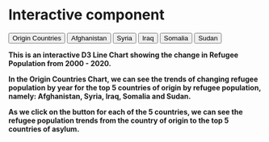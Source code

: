 # Interactive component

<div id="scatter"></div>

<script src="https://d3js.org/d3.v6.js"></script>

<!-- Add 2 buttons -->
<button onclick="update1(data1)">Origin Countries</button>
<button onclick="update2(data2)">Afghanistan</button>
<button onclick="update3(data3)">Syria</button>
<button onclick="update4(data4)">Iraq</button>
<button onclick="update5(data5)">Somalia</button>
<button onclick="update6(data6)">Sudan</button>

<div id="my_dataviz"></div>

<script>

// reference links
// https://www.d3-graph-gallery.com/graph/line_several_group.html
// https://www.d3-graph-gallery.com/graph/line_change_data.html

/*var data1 = [
   {Year: 1990, Country1: 4, Country2: 3},
   {Year: 1995, Country1: 16, Country2: 5},
   {Year: 2000, Country1: 8, Country2: 7}, 
   {Year: 2005, Country1: 5, Country2: 10},
   {Year: 2010, Country1: 18, Country2: 18},
   {Year: 2015, Country1: 11, Country2: 6}];*/
var data1 = [{"Year": 2000, "Country1": 3587.327, "Country2": 526.165, "Country3": 475.644, "Country4": 494.351, "Country5": 5.868}, {"Year": 2001, "Country1": 3809.763, "Country2": 530.508, "Country3": 440.12, "Country4": 489.931, "Country5": 4.861}, {"Year": 2002, "Country1": 2510.294, "Country2": 422.504, "Country3": 432.304, "Country4": 508.863, "Country5": 18.908}, {"Year": 2003, "Country1": 2136.039, "Country2": 368.578, "Country3": 402.329, "Country4": 606.231, "Country5": 20.817}, {"Year": 2004, "Country1": 2414.46, "Country2": 311.89, "Country3": 389.287, "Country4": 730.631, "Country5": 21.431}, {"Year": 2005, "Country1": 2166.139, "Country2": 262.302, "Country3": 395.544, "Country4": 693.621, "Country5": 16.395}, {"Year": 2006, "Country1": 2107.51, "Country2": 1450.909, "Country3": 464.026, "Country4": 686.297, "Country5": 12.328}, {"Year": 2007, "Country1": 3057.655, "Country2": 2309.247, "Country3": 457.345, "Country4": 523.029, "Country5": 13.684}, {"Year": 2008, "Country1": 2833.117, "Country2": 1903.517, "Country3": 561.146, "Country4": 419.249, "Country5": 15.206}, {"Year": 2009, "Country1": 2887.114, "Country2": 1785.215, "Country3": 678.297, "Country4": 368.178, "Country5": 17.915}, {"Year": 2010, "Country1": 3054.699, "Country2": 1683.576, "Country3": 770.143, "Country4": 387.266, "Country5": 18.451}, {"Year": 2011, "Country1": 2664.423, "Country2": 1428.306, "Country3": 1077.038, "Country4": 500.005, "Country5": 19.931}, {"Year": 2012, "Country1": 2586.132, "Country2": 746.204, "Country3": 1136.71, "Country4": 568.935, "Country5": 729.012}, {"Year": 2013, "Country1": 2556.483, "Country2": 401.461, "Country3": 1121.76, "Country4": 648.936, "Country5": 2468.323}, {"Year": 2014, "Country1": 2596.259, "Country2": 369.96, "Country3": 1106.43, "Country4": 665.956, "Country5": 3887.49}, {"Year": 2015, "Country1": 2666.294, "Country2": 264.086, "Country3": 1123.144, "Country4": 627.08, "Country5": 4873.236}, {"Year": 2016, "Country1": 2501.447, "Country2": 316.056, "Country3": 1012.32, "Country4": 650.391, "Country5": 5524.511}, {"Year": 2017, "Country1": 2624.265, "Country2": 362.536, "Country3": 986.386, "Country4": 694.556, "Country5": 6310.498}, {"Year": 2018, "Country1": 2681.267, "Country2": 372.332, "Country3": 949.637, "Country4": 724.787, "Country5": 6654.374}, {"Year": 2019, "Country1": 2727.556, "Country2": 336.274, "Country3": 901.596, "Country4": 734.78, "Country5": 6615.249}, {"Year": 2020, "Country1": 2729.148, "Country2": 325.485, "Country3": 910.654, "Country4": 771.54, "Country5": 6596.627}];

var data2 = [{"Year": 2000, "Country1": 2000.0, "Country2": 1482.0, "Country3": 0.0, "Country4": 5.675, "Country5": 23.629}, {"Year": 2001, "Country1": 2197.821, "Country2": 1482.0, "Country3": 0.0, "Country4": 15.065, "Country5": 26.024}, {"Year": 2002, "Country1": 1226.569, "Country2": 1104.909, "Country3": 52.289, "Country4": 20.305, "Country5": 26.001}, {"Year": 2003, "Country1": 1123.647, "Country2": 834.699, "Country3": 46.975, "Country4": 21.718, "Country5": 26.433}, {"Year": 2004, "Country1": 1290.408, "Country2": 952.802, "Country3": 38.576, "Country4": 22.494, "Country5": 25.907}, {"Year": 2005, "Country1": 1084.208, "Country2": 920.248, "Country3": 31.055, "Country4": 22.532, "Country5": 25.086}, {"Year": 2006, "Country1": 1043.984, "Country2": 914.26, "Country3": 21.879, "Country4": 23.069, "Country5": 21.357}, {"Year": 2007, "Country1": 2034.416, "Country2": 906.071, "Country3": 24.236, "Country4": 23.565, "Country5": 17.296}, {"Year": 2008, "Country1": 1780.15, "Country2": 935.595, "Country3": 25.108, "Country4": 23.079, "Country5": 13.477}, {"Year": 2009, "Country1": 1739.935, "Country2": 1022.494, "Country3": 30.32, "Country4": 23.658, "Country5": 9.383}, {"Year": 2010, "Country1": 1899.842, "Country2": 1027.577, "Country3": 30.404, "Country4": 23.406, "Country5": 6.731}, {"Year": 2011, "Country1": 1701.945, "Country2": 840.451, "Country3": 30.425, "Country4": 14.424, "Country5": 5.697}, {"Year": 2012, "Country1": 1637.74, "Country2": 824.087, "Country3": 31.746, "Country4": 9.845, "Country5": 6.126}, {"Year": 2013, "Country1": 1615.876, "Country2": 814.015, "Country3": 24.203, "Country4": 9.166, "Country5": 6.269}, {"Year": 2014, "Country1": 1504.912, "Country2": 950.0, "Country3": 27.814, "Country4": 9.054, "Country5": 6.244}, {"Year": 2015, "Country1": 1560.592, "Country2": 951.142, "Country3": 30.026, "Country4": 9.354, "Country5": 5.803}, {"Year": 2016, "Country1": 1352.16, "Country2": 951.142, "Country3": 46.292, "Country4": 9.752, "Country5": 5.791}, {"Year": 2017, "Country1": 1392.61, "Country2": 951.142, "Country3": 104.385, "Country4": 9.858, "Country5": 6.205}, {"Year": 2018, "Country1": 1403.521, "Country2": 951.142, "Country3": 126.018, "Country4": 9.839, "Country5": 6.267}, {"Year": 2019, "Country1": 1419.084, "Country2": 951.142, "Country3": 140.366, "Country4": 9.513, "Country5": 5.815}, {"Year": 2020, "Country1": 1424.961, "Country2": 951.142, "Country3": 133.37, "Country4": 9.539, "Country5": 5.557}];

var data3 = [{"Year": 2000, "Country1": 0, "Country2": 0, "Country3": 0.0, "Country4": 0.0, "Country5": 0.049}, {"Year": 2001, "Country1": 0.006, "Country2": 0, "Country3": 0.0, "Country4": 0.0, "Country5": 0.101}, {"Year": 2002, "Country1": 0.006, "Country2": 0, "Country3": 0.005, "Country4": 14.398, "Country5": 0.1}, {"Year": 2003, "Country1": 0.005, "Country2": 0, "Country3": 0.028, "Country4": 15.745, "Country5": 0.643}, {"Year": 2004, "Country1": 0.0, "Country2": 0, "Country3": 0.037, "Country4": 16.184, "Country5": 0.489}, {"Year": 2005, "Country1": 0.012, "Country2": 0, "Country3": 0.04, "Country4": 10.469, "Country5": 0.627}, {"Year": 2006, "Country1": 0.0, "Country2": 0.006, "Country3": 0.042, "Country4": 5.844, "Country5": 0.663}, {"Year": 2007, "Country1": 0.005, "Country2": 0.048, "Country3": 0.041, "Country4": 6.996, "Country5": 0.59}, {"Year": 2008, "Country1": 0.012, "Country2": 0.084, "Country3": 0.044, "Country4": 8.205, "Country5": 0.534}, {"Year": 2009, "Country1": 0.008, "Country2": 0.09, "Country3": 0.138, "Country4": 10.217, "Country5": 0.757}, {"Year": 2010, "Country1": 0.009, "Country2": 0.064, "Country3": 0.198, "Country4": 10.518, "Country5": 0.254}, {"Year": 2011, "Country1": 0.019, "Country2": 0.124, "Country3": 0.193, "Country4": 10.155, "Country5": 0.323}, {"Year": 2012, "Country1": 248.466, "Country2": 126.939, "Country3": 238.798, "Country4": 18.165, "Country5": 63.586}, {"Year": 2013, "Country1": 585.601, "Country2": 851.284, "Country3": 585.304, "Country4": 21.253, "Country5": 212.809}, {"Year": 2014, "Country1": 1557.899, "Country2": 1147.494, "Country3": 623.112, "Country4": 40.994, "Country5": 234.196}, {"Year": 2015, "Country1": 2503.549, "Country2": 1062.69, "Country3": 628.223, "Country4": 115.604, "Country5": 244.642}, {"Year": 2016, "Country1": 2823.987, "Country2": 1005.503, "Country3": 648.836, "Country4": 375.122, "Country5": 230.836}, {"Year": 2017, "Country1": 3424.237, "Country2": 992.127, "Country3": 653.031, "Country4": 496.674, "Country5": 247.057}, {"Year": 2018, "Country1": 3622.366, "Country2": 944.181, "Country3": 676.283, "Country4": 532.065, "Country5": 252.526}, {"Year": 2019, "Country1": 3576.37, "Country2": 910.586, "Country3": 654.692, "Country4": 572.818, "Country5": 245.81}, {"Year": 2020, "Country1": 3574.836, "Country2": 884.266, "Country3": 657.96, "Country4": 562.168, "Country5": 245.421}];

var data4 = [{"Year": 2000, "Country1": 1.829, "Country2": 0.919, "Country3": 386.0, "Country4": 0.0, "Country5": 25.57}, {"Year": 2001, "Country1": 1.677, "Country2": 0.942, "Country3": 386.0, "Country4": 0.0, "Country5": 25.889}, {"Year": 2002, "Country1": 1.716, "Country2": 1.069, "Country3": 201.671, "Country4": 72.697, "Country5": 25.698}, {"Year": 2003, "Country1": 2.435, "Country2": 0.965, "Country3": 150.196, "Country4": 73.489, "Country5": 23.918}, {"Year": 2004, "Country1": 14.391, "Country2": 0.889, "Country3": 93.173, "Country4": 68.071, "Country5": 22.028}, {"Year": 2005, "Country1": 24.874, "Country2": 0.754, "Country3": 54.0, "Country4": 52.922, "Country5": 21.046}, {"Year": 2006, "Country1": 700.0, "Country2": 500.0, "Country3": 54.024, "Country4": 36.205, "Country5": 23.852}, {"Year": 2007, "Country1": 1500.0, "Country2": 500.0, "Country3": 57.414, "Country4": 34.731, "Country5": 30.423}, {"Year": 2008, "Country1": 1100.0, "Country2": 500.0, "Country3": 44.444, "Country4": 38.854, "Country5": 32.12}, {"Year": 2009, "Country1": 1050.0, "Country2": 450.0, "Country3": 47.924, "Country4": 49.033, "Country5": 31.558}, {"Year": 2010, "Country1": 1000.0, "Country2": 450.0, "Country3": 45.708, "Country4": 50.432, "Country5": 29.013}, {"Year": 2011, "Country1": 750.0, "Country2": 450.0, "Country3": 45.937, "Country4": 48.976, "Country5": 27.367}, {"Year": 2012, "Country1": 471.418, "Country2": 63.037, "Country3": 44.085, "Country4": 49.829, "Country5": 24.741}, {"Year": 2013, "Country1": 146.2, "Country2": 55.509, "Country3": 43.268, "Country4": 40.23, "Country5": 24.006}, {"Year": 2014, "Country1": 146.2, "Country2": 29.263, "Country3": 32.0, "Country4": 41.167, "Country5": 24.184}, {"Year": 2015, "Country1": 18.253, "Country2": 33.256, "Country3": 28.268, "Country4": 51.396, "Country5": 23.886}, {"Year": 2016, "Country1": 16.879, "Country2": 33.118, "Country3": 28.268, "Country4": 86.045, "Country5": 21.693}, {"Year": 2017, "Country1": 16.325, "Country2": 34.037, "Country3": 28.268, "Country4": 130.64, "Country5": 15.524}, {"Year": 2018, "Country1": 15.699, "Country2": 34.626, "Country3": 28.268, "Country4": 136.463, "Country5": 12.693}, {"Year": 2019, "Country1": 13.311, "Country2": 34.336, "Country3": 28.268, "Country4": 141.65, "Country5": 12.46}, {"Year": 2020, "Country1": 12.419, "Country2": 34.225, "Country3": 28.268, "Country4": 131.935, "Country5": 12.058}];

var data5 = [{"Year": 2000, "Country1": 137.376, "Country2": 56.524, "Country3": 121.096, "Country4": 26.891, "Country5": 4.81}, {"Year": 2001, "Country1": 144.349, "Country2": 67.485, "Country3": 67.129, "Country4": 31.366, "Country5": 5.336}, {"Year": 2002, "Country1": 155.767, "Country2": 80.763, "Country3": 37.532, "Country4": 34.131, "Country5": 6.515}, {"Year": 2003, "Country1": 154.272, "Country2": 59.246, "Country3": 28.276, "Country4": 36.106, "Country5": 6.89}, {"Year": 2004, "Country1": 153.627, "Country2": 63.511, "Country3": 16.47, "Country4": 36.7, "Country5": 7.118}, {"Year": 2005, "Country1": 150.459, "Country2": 78.582, "Country3": 15.901, "Country4": 36.319, "Country5": 7.548}, {"Year": 2006, "Country1": 173.702, "Country2": 91.587, "Country3": 16.576, "Country4": 34.138, "Country5": 7.818}, {"Year": 2007, "Country1": 192.42, "Country2": 110.616, "Country3": 25.843, "Country4": 33.659, "Country5": 8.554}, {"Year": 2008, "Country1": 259.121, "Country2": 132.275, "Country3": 33.625, "Country4": 31.665, "Country5": 8.543}, {"Year": 2009, "Country1": 310.28, "Country2": 161.468, "Country3": 58.98, "Country4": 32.299, "Country5": 9.718}, {"Year": 2010, "Country1": 351.773, "Country2": 179.845, "Country3": 81.247, "Country4": 23.893, "Country5": 15.186}, {"Year": 2011, "Country1": 517.666, "Country2": 204.685, "Country3": 185.466, "Country4": 19.668, "Country5": 15.186}, {"Year": 2012, "Country1": 512.069, "Country2": 226.909, "Country3": 223.031, "Country4": 15.134, "Country5": 17.864}, {"Year": 2013, "Country1": 475.304, "Country2": 230.506, "Country3": 240.825, "Country4": 11.249, "Country5": 20.818}, {"Year": 2014, "Country1": 424.691, "Country2": 244.204, "Country3": 245.097, "Country4": 8.512, "Country5": 40.133}, {"Year": 2015, "Country1": 417.92, "Country2": 253.215, "Country3": 256.669, "Country4": 6.977, "Country5": 41.458}, {"Year": 2016, "Country1": 324.448, "Country2": 255.121, "Country3": 242.014, "Country4": 5.954, "Country5": 28.695}, {"Year": 2017, "Country1": 281.692, "Country2": 255.894, "Country3": 253.779, "Country4": 4.67, "Country5": 26.977}, {"Year": 2018, "Country1": 252.498, "Country2": 248.955, "Country3": 257.199, "Country4": 3.92, "Country5": 27.113}, {"Year": 2019, "Country1": 257.766, "Country2": 252.899, "Country3": 192.181, "Country4": 3.271, "Country5": 23.635}, {"Year": 2020, "Country1": 258.994, "Country2": 256.417, "Country3": 200.39, "Country4": 3.101, "Country5": 23.635}];

var data6 = [{"Year": 2000, "Country1": 17.436, "Country2": 0, "Country3": 212.156, "Country4": 71.732, "Country5": 55.585}, {"Year": 2001, "Country1": 12.558, "Country2": 0, "Country3": 176.766, "Country4": 80.934, "Country5": 69.804}, {"Year": 2002, "Country1": 12.729, "Country2": 0, "Country3": 188.194, "Country4": 89.952, "Country5": 57.779}, {"Year": 2003, "Country1": 110.0, "Country2": 0, "Country3": 198.281, "Country4": 94.899, "Country5": 63.197}, {"Year": 2004, "Country1": 224.924, "Country2": 0, "Country3": 214.673, "Country4": 90.451, "Country5": 67.556}, {"Year": 2005, "Country1": 228.836, "Country2": 0, "Country3": 212.857, "Country4": 73.927, "Country5": 76.646}, {"Year": 2006, "Country1": 233.025, "Country2": 0, "Country3": 215.675, "Country4": 66.98, "Country5": 73.004}, {"Year": 2007, "Country1": 242.555, "Country2": 0, "Country3": 162.063, "Country4": 35.493, "Country5": 45.261}, {"Year": 2008, "Country1": 267.966, "Country2": 0, "Country3": 56.883, "Country4": 25.913, "Country5": 28.496}, {"Year": 2009, "Country1": 262.194, "Country2": 0, "Country3": 20.836, "Country4": 23.516, "Country5": 20.315}, {"Year": 2010, "Country1": 278.257, "Country2": 0, "Country3": 19.382, "Country4": 25.238, "Country5": 20.528}, {"Year": 2011, "Country1": 298.311, "Country2": 76.845, "Country3": 18.268, "Country4": 45.286, "Country5": 17.568}, {"Year": 2012, "Country1": 306.96, "Country2": 176.834, "Country3": 7.91, "Country4": 27.175, "Country5": 3.157}, {"Year": 2013, "Country1": 352.948, "Country2": 208.13, "Country3": 1.068, "Country4": 33.582, "Country5": 3.907}, {"Year": 2014, "Country1": 357.711, "Country2": 225.727, "Country3": 1.802, "Country4": 35.447, "Country5": 3.381}, {"Year": 2015, "Country1": 299.75, "Country2": 241.002, "Country3": 1.992, "Country4": 37.785, "Country5": 3.419}, {"Year": 2016, "Country1": 312.468, "Country2": 241.51, "Country3": 2.545, "Country4": 39.896, "Country5": 2.863}, {"Year": 2017, "Country1": 324.327, "Country2": 261.983, "Country3": 2.355, "Country4": 43.892, "Country5": 2.922}, {"Year": 2018, "Country1": 336.674, "Country2": 269.924, "Country3": 2.802, "Country4": 44.003, "Country5": 3.582}, {"Year": 2019, "Country1": 335.246, "Country2": 275.563, "Country3": 2.627, "Country4": 41.479, "Country5": 3.568}, {"Year": 2020, "Country1": 363.597, "Country2": 279.812, "Country3": 2.717, "Country4": 42.658, "Country5": 3.891}];



var parseTime = d3.timeParse("%Y");

data1.forEach(function (d) {
    d.Year = parseTime(d.Year);
});
data2.forEach(function (d) {
    d.Year = parseTime(d.Year);
});
data3.forEach(function (d) {
    d.Year = parseTime(d.Year);
});
data4.forEach(function (d) {
    d.Year = parseTime(d.Year);
});

data5.forEach(function (d) {
    d.Year = parseTime(d.Year);
});
data6.forEach(function (d) {
    d.Year = parseTime(d.Year);
});



// set the dimensions and margins of the graph
var margin = {top: 10, right: 30, bottom: 30, left: 50},
    width = 460 - margin.left - margin.right,
    height = 400 - margin.top - margin.bottom;
    
// append the svg object to the body of the page
var svg = d3.select("#my_dataviz")
  .append("svg")
    .attr("width", width + margin.left + margin.right)
    .attr("height", height + margin.top + margin.bottom)
  .append("g")
    .attr("transform",
          "translate(" + margin.left + "," + margin.top + ")");

svg.append("text")
    .attr("text-anchor", "end")
    .attr("x", width-175)
    .attr("y", height + margin.top + 20)
    .style("font-size", "14px")
    .style("fill", "black") 
    .text("Year");


// Y axis label:
svg.append("text")
    .attr("text-anchor", "end")
    .attr("transform", "rotate(-90)")
    .attr("y", -margin.left+10)
    .attr("x", -margin.top+-55)
    .style("font-size", "14px")
    .style("fill", "black") 
    .text("Population of Refugees (Thousands)")
    
// Initialise a X axis:
var xExtent = d3.extent(data1, d => d.Year)


var x = d3.scaleTime().domain([new Date("2000-01-01"), new Date("2020-01-01")]).range([0,width]);
var xAxis = d3.axisBottom().scale(x);
svg.append("g")
  .attr("transform", "translate(0," + height + ")")
  .attr("class","myXaxis")

// Initialize an Y axis
var y = d3.scaleLinear().range([height, 0]);
var yAxis = d3.axisLeft().scale(y);
svg.append("g")
  .attr("class","myYaxis")
  
  
// Create a function that takes a dataset as input and update the plot:

function update1(data) {

  // Create the X axis:
  x.domain([new Date("2000"), new Date("2020-01-02")]);
  svg.selectAll(".myXaxis").transition()
    .duration(3000)
    .call(xAxis);
    
  var u = svg.selectAll(".elem10")
    .data([data], function(d){ return d.Year });
  u. 
    enter()
    .append("rect")
    .merge(u)
    .transition()
    .duration(0)
    .attr("x", 35).attr("y", 2).attr("width",100).attr("height",55).style("fill","white")
    
   
  var u = svg.selectAll(".elem0")
    .data([data], function(d){ return d.Year });
  u. 
    enter()
    .append("circle")
    .merge(u)
    .transition()
    .duration(200)
    .attr("cx", 40).attr("cy",10).attr("r", 3).style("fill", "steelblue")
    
   var u = svg.selectAll(".elem1")
    .data([data], function(d){ return d.Year });
  u. 
    enter()
    .append("circle")
    .merge(u)
    .transition()
    .duration(200)
    .attr("cx", 40).attr("cy",20).attr("r", 3).style("fill", "black")
  
  var u = svg.selectAll(".elem2")
    .data([data], function(d){ return d.Year });
  u. 
    enter()
    .append("circle")
    .merge(u)
    .transition()
    .duration(200)
    .attr("cx", 40).attr("cy",30).attr("r", 3).style("fill", "red")
  var u = svg.selectAll(".elem3")
    .data([data], function(d){ return d.Year });
  u. 
    enter()
    .append("circle")
    .merge(u)
    .transition()
    .duration(200)
    .attr("cx", 40).attr("cy",40).attr("r", 3).style("fill", "green")
  var u = svg.selectAll(".elem4")
    .data([data], function(d){ return d.Year });
  u. 
    enter()
    .append("circle")
    .merge(u)
    .transition()
    .duration(200)
    .attr("cx", 40).attr("cy",50).attr("r", 3).style("fill", "orange")
  var u = svg.selectAll(".elem5")
    .data([data], function(d){ return d.Year });
  u. 
    enter()
    .append("text")
    .merge(u)
    .transition()
    .duration(200)
    .attr("x", 50).attr("y", 10).text("Afghanistan").style("font-size",
  "10px").attr("alignment-baseline","middle")
  var u = svg.selectAll(".elem6")
    .data([data], function(d){ return d.Year });
  u. 
    enter()
    .append("text")
    .merge(u)
    .transition()
    .duration(200)
    .attr("x", 50).attr("y", 20).text("Syria").style("font-size",
  "10px").attr("alignment-baseline","middle")
  
  var u = svg.selectAll(".elem7")
    .data([data], function(d){ return d.Year });
  u. 
    enter()
    .append("text")
    .merge(u)
    .transition()
    .duration(200)
    .attr("x", 50).attr("y", 30).text("Somalia").style("font-size",
  "10px").attr("alignment-baseline","middle")
  
  var u = svg.selectAll(".elem8")
    .data([data], function(d){ return d.Year });
  u. 
    enter()
    .append("text")
    .merge(u)
    .transition()
    .duration(200)
    .attr("x", 50).attr("y", 40).text("Iraq").style("font-size",
  "10px").attr("alignment-baseline","middle")
  
  var u = svg.selectAll(".elem9")
    .data([data], function(d){ return d.Year });
  u. 
    enter()
    .append("text")
    .merge(u)
    .transition()
    .duration(200)
    .attr("x", 50).attr("y", 50).text("Sudan").style("font-size",
  "10px").attr("alignment-baseline","middle")
    
  /*svg.append("rect").attr("x", 35).attr("y", 8).attr("width",100).attr("height",50)
  svg.
  svg.append("circle").attr("cx", 40).attr("cy",20).attr("r", 3).style("fill", "#69b3a2")
  svg.append("circle").attr("cx", 40).attr("cy",30).attr("r", 3).style("fill", "#69b3a2")
  svg.append("circle").attr("cx", 40).attr("cy",40).attr("r", 3).style("fill", "#69b3a2")
  svg.append("circle").attr("cx",40).attr("cy",50).attr("r", 3).style("fill", "#404080")
  svg.append("text").attr("x", 50).attr("y", 10).text("variable A").style("font-size",
  "10px").attr("alignment-baseline","middle")
  svg.append("text").attr("x", 50).attr("y", 20).text("variable A").style("font-size",
  "10px").attr("alignment-baseline","middle")
  svg.append("text").attr("x", 50).attr("y", 30).text("variable A").style("font-size",
  "10px").attr("alignment-baseline","middle")
  svg.append("text").attr("x", 50).attr("y", 40).text("variable A").style("font-size",
  "10px").attr("alignment-baseline","middle")
  svg.append("text").attr("x", 50).attr("y", 50).text("variable B").style("font-size",
  "10px").attr("alignment-baseline","middle")
  */

  // create the Y axis
  //y.domain([0, d3.max(data, function(d) { return d.ser2  }) ]);
  y.domain([0, 8000]);
  svg.selectAll(".myYaxis")
    .transition()
    .duration(3000)
    .call(yAxis);

  // Create a update selection: bind to the new data
  var u = svg.selectAll(".lineTest1")
    .data([data], function(d){ return d.Year });

  // Update the line
  u 
    .enter()
    .append("path")
    .attr("class","lineTest1")
    .merge(u)
    .transition()
    .duration(3000)
    .attr("d", d3.line()
      .x(function(d) { return x(d.Year); })
      .y(function(d) { return y(d.Country1); }))
      .attr("fill", "none")
      .attr("stroke", "steelblue")
      .attr("stroke-width", 2.5)
  var u = svg.selectAll(".lineTest2")
    .data([data], function(d){ return d.Year });
  u 
    .enter()
    .append("path")
    .attr("class","lineTest2")
    .merge(u)
    .transition()
    .duration(3000)    
    .attr("d", d3.line()
      .x(function(d) { return x(d.Year); })
      .y(function(d) { return y(d.Country2); }))
      .attr("fill", "none")
      .attr("stroke", "green")
      .attr("stroke-width", 2.5)
  var u = svg.selectAll(".lineTest3")
    .data([data], function(d){ return d.Year });
  u 
    .enter()
    .append("path")
    .attr("class","lineTest3")
    .merge(u)
    .transition()
    .duration(3000)    
    .attr("d", d3.line()
      .x(function(d) { return x(d.Year); })
      .y(function(d) { return y(d.Country3); }))
      .attr("fill", "none")
      .attr("stroke", "red")
      .attr("stroke-width", 2.5)
  var u = svg.selectAll(".lineTest4")
    .data([data], function(d){ return d.Year });
  u 
    .enter()
    .append("path")
    .attr("class","lineTest4")
    .merge(u)
    .transition()
    .duration(3000)    
    .attr("d", d3.line()
      .x(function(d) { return x(d.Year); })
      .y(function(d) { return y(d.Country4); }))
      .attr("fill", "none")
      .attr("stroke", "orange")
      .attr("stroke-width", 2.5)
  var u = svg.selectAll(".lineTest5")
    .data([data], function(d){ return d.Year });
  u 
    .enter()
    .append("path")
    .attr("class","lineTest5")
    .merge(u)
    .transition()
    .duration(3000)    
    .attr("d", d3.line()
      .x(function(d) { return x(d.Year); })
      .y(function(d) { return y(d.Country5); }))
      .attr("fill", "none")
      .attr("stroke", "black")
      .attr("stroke-width", 2.5)
}

function update2(data) {

  // Create the X axis:
  x.domain([new Date("2000"), new Date("2020-01-02")]);
  svg.selectAll(".myXaxis").transition()
    .duration(3000)
    .call(xAxis);
    
  //svg.append("rect").attr("x", 35).attr("y", 8).attr("width",100).attr("height",50)
  
  // create the Y axis
  //y.domain([0, d3.max(data, function(d) { return d.ser2  }) ]);
  y.domain([0, 3000]);
  svg.selectAll(".myYaxis")
    .transition()
    .duration(3000)
    .call(yAxis);

  // Create a update selection: bind to the new data
 
 var u = svg.selectAll(".elem10")
    .data([data], function(d){ return d.Year });
  u. 
    enter()
    .append("rect")
    .merge(u)
    .transition()
    .duration(0)
    .attr("x", 35).attr("y", 2).attr("width",100).attr("height",55).style("fill","white")
 
  
  
  var u = svg.selectAll(".elem0")
    .data([data], function(d){ return d.Year });
  u. 
    enter()
    .append("circle")
    .merge(u)
    .transition()
    .duration(200)
    .attr("cx", 40).attr("cy",10).attr("r", 3).style("fill", "steelblue")
    
   var u = svg.selectAll(".elem1")
    .data([data], function(d){ return d.Year });
  u. 
    enter()
    .append("circle")
    .merge(u)
    .transition()
    .duration(200)
    .attr("cx", 40).attr("cy",20).attr("r", 3).style("fill", "black")
  
  var u = svg.selectAll(".elem2")
    .data([data], function(d){ return d.Year });
  u. 
    enter()
    .append("circle")
    .merge(u)
    .transition()
    .duration(200)
    .attr("cx", 40).attr("cy",30).attr("r", 3).style("fill", "red")
  var u = svg.selectAll(".elem3")
    .data([data], function(d){ return d.Year });
  u. 
    enter()
    .append("circle")
    .merge(u)
    .transition()
    .duration(200)
    .attr("cx", 40).attr("cy",40).attr("r", 3).style("fill", "green")
  var u = svg.selectAll(".elem4")
    .data([data], function(d){ return d.Year });
  u. 
    enter()
    .append("circle")
    .merge(u)
    .transition()
    .duration(200)
    .attr("cx", 40).attr("cy",50).attr("r", 3).style("fill", "orange")
  var u = svg.selectAll(".elem5")
    .data([data], function(d){ return d.Year });
  u. 
    enter()
    .append("text")
    .merge(u)
    .transition()
    .duration(200)
    .attr("x", 50).attr("y", 10).text("Pakistan").style("font-size",
  "10px").attr("alignment-baseline","middle")
  var u = svg.selectAll(".elem6")
    .data([data], function(d){ return d.Year });
  u. 
    enter()
    .append("text")
    .merge(u)
    .transition()
    .duration(200)
    .attr("x", 50).attr("y", 20).text("Netherlands").style("font-size",
  "10px").attr("alignment-baseline","middle")
  
  var u = svg.selectAll(".elem7")
    .data([data], function(d){ return d.Year });
  u. 
    enter()
    .append("text")
    .merge(u)
    .transition()
    .duration(200)
    .attr("x", 50).attr("y", 30).text("Germany").style("font-size",
  "10px").attr("alignment-baseline","middle")
  
  var u = svg.selectAll(".elem8")
    .data([data], function(d){ return d.Year });
  u. 
    enter()
    .append("text")
    .merge(u)
    .transition()
    .duration(200)
    .attr("x", 50).attr("y", 40).text("Iran").style("font-size",
  "10px").attr("alignment-baseline","middle")
  
  var u = svg.selectAll(".elem9")
    .data([data], function(d){ return d.Year });
  u. 
    enter()
    .append("text")
    .merge(u)
    .transition()
    .duration(200)
    .attr("x", 50).attr("y", 50).text("United Kingdom").style("font-size",
  "10px").attr("alignment-baseline","middle")
  
  var u = svg.selectAll(".lineTest1")
    .data([data], function(d){ return d.Year });

  // Update the line
  u 
    .enter()
    .append("path")
    .attr("class","lineTest1")
    .merge(u)
    .transition()
    .duration(3000)
    .attr("d", d3.line()
      .x(function(d) { return x(d.Year); })
      .y(function(d) { return y(d.Country1); }))
      .attr("fill", "none")
      .attr("stroke", "steelblue")
      .attr("stroke-width", 2.5)
  var u = svg.selectAll(".lineTest2")
    .data([data], function(d){ return d.Year });
  u 
    .enter()
    .append("path")
    .attr("class","lineTest2")
    .merge(u)
    .transition()
    .duration(3000)    
    .attr("d", d3.line()
      .x(function(d) { return x(d.Year); })
      .y(function(d) { return y(d.Country2); }))
      .attr("fill", "none")
      .attr("stroke", "green")
      .attr("stroke-width", 2.5)
  var u = svg.selectAll(".lineTest3")
    .data([data], function(d){ return d.Year });
  u 
    .enter()
    .append("path")
    .attr("class","lineTest3")
    .merge(u)
    .transition()
    .duration(3000)    
    .attr("d", d3.line()
      .x(function(d) { return x(d.Year); })
      .y(function(d) { return y(d.Country3); }))
      .attr("fill", "none")
      .attr("stroke", "red")
      .attr("stroke-width", 2.5)
  var u = svg.selectAll(".lineTest4")
    .data([data], function(d){ return d.Year });
  u 
    .enter()
    .append("path")
    .attr("class","lineTest4")
    .merge(u)
    .transition()
    .duration(3000)    
    .attr("d", d3.line()
      .x(function(d) { return x(d.Year); })
      .y(function(d) { return y(d.Country4); }))
      .attr("fill", "none")
      .attr("stroke", "orange")
      .attr("stroke-width", 2.5)
  var u = svg.selectAll(".lineTest5")
    .data([data], function(d){ return d.Year });
  u 
    .enter()
    .append("path")
    .attr("class","lineTest5")
    .merge(u)
    .transition()
    .duration(3000)    
    .attr("d", d3.line()
      .x(function(d) { return x(d.Year); })
      .y(function(d) { return y(d.Country5); }))
      .attr("fill", "none")
      .attr("stroke", "black")
      .attr("stroke-width", 2.5)
}
function update3(data) {

  // Create the X axis:
  x.domain([new Date("2000"), new Date("2020-01-02")]);
  svg.selectAll(".myXaxis").transition()
    .duration(3000)
    .call(xAxis);

  // create the Y axis
  //y.domain([0, d3.max(data, function(d) { return d.ser2  }) ]);
  y.domain([0, 4000]);
  svg.selectAll(".myYaxis")
    .transition()
    .duration(3000)
    .call(yAxis);
    
  var u = svg.selectAll(".elem10")
    .data([data], function(d){ return d.Year });
  u. 
    enter()
    .append("rect")
    .merge(u)
    .transition()
    .duration(0)
    .attr("x", 35).attr("y", 2).attr("width",100).attr("height",55).style("fill","white")
 
  
  
  var u = svg.selectAll(".elem0")
    .data([data], function(d){ return d.Year });
  u. 
    enter()
    .append("circle")
    .merge(u)
    .transition()
    .duration(200)
    .attr("cx", 40).attr("cy",10).attr("r", 3).style("fill", "steelblue")
    
   var u = svg.selectAll(".elem1")
    .data([data], function(d){ return d.Year });
  u. 
    enter()
    .append("circle")
    .merge(u)
    .transition()
    .duration(200)
    .attr("cx", 40).attr("cy",20).attr("r", 3).style("fill", "black")
  
  var u = svg.selectAll(".elem2")
    .data([data], function(d){ return d.Year });
  u. 
    enter()
    .append("circle")
    .merge(u)
    .transition()
    .duration(200)
    .attr("cx", 40).attr("cy",30).attr("r", 3).style("fill", "red")
  var u = svg.selectAll(".elem3")
    .data([data], function(d){ return d.Year });
  u. 
    enter()
    .append("circle")
    .merge(u)
    .transition()
    .duration(200)
    .attr("cx", 40).attr("cy",40).attr("r", 3).style("fill", "green")
  var u = svg.selectAll(".elem4")
    .data([data], function(d){ return d.Year });
  u. 
    enter()
    .append("circle")
    .merge(u)
    .transition()
    .duration(200)
    .attr("cx", 40).attr("cy",50).attr("r", 3).style("fill", "orange")
  var u = svg.selectAll(".elem5")
    .data([data], function(d){ return d.Year });
  u. 
    enter()
    .append("text")
    .merge(u)
    .transition()
    .duration(200)
    .attr("x", 50).attr("y", 10).text("Turkey").style("font-size",
  "10px").attr("alignment-baseline","middle")
  var u = svg.selectAll(".elem6")
    .data([data], function(d){ return d.Year });
  u. 
    enter()
    .append("text")
    .merge(u)
    .transition()
    .duration(200)
    .attr("x", 50).attr("y", 20).text("Iraq").style("font-size",
  "10px").attr("alignment-baseline","middle")
  
  var u = svg.selectAll(".elem7")
    .data([data], function(d){ return d.Year });
  u. 
    enter()
    .append("text")
    .merge(u)
    .transition()
    .duration(200)
    .attr("x", 50).attr("y", 30).text("Jordan").style("font-size",
  "10px").attr("alignment-baseline","middle")
  
  var u = svg.selectAll(".elem8")
    .data([data], function(d){ return d.Year });
  u. 
    enter()
    .append("text")
    .merge(u)
    .transition()
    .duration(200)
    .attr("x", 50).attr("y", 40).text("Lebanon").style("font-size",
  "10px").attr("alignment-baseline","middle")
  
  var u = svg.selectAll(".elem9")
    .data([data], function(d){ return d.Year });
  u. 
    enter()
    .append("text")
    .merge(u)
    .transition()
    .duration(200)
    .attr("x", 50).attr("y", 50).text("Germany").style("font-size",
  "10px").attr("alignment-baseline","middle")
  
  var u = svg.selectAll(".lineTest1")
    .data([data], function(d){ return d.Year });

  // Create a update selection: bind to the new data
  var u = svg.selectAll(".lineTest1")
    .data([data], function(d){ return d.Year });

  // Update the line
  u 
    .enter()
    .append("path")
    .attr("class","lineTest1")
    .merge(u)
    .transition()
    .duration(3000)
    .attr("d", d3.line()
      .x(function(d) { return x(d.Year); })
      .y(function(d) { return y(d.Country1); }))
      .attr("fill", "none")
      .attr("stroke", "steelblue")
      .attr("stroke-width", 2.5)
  var u = svg.selectAll(".lineTest2")
    .data([data], function(d){ return d.Year });
  u 
    .enter()
    .append("path")
    .attr("class","lineTest2")
    .merge(u)
    .transition()
    .duration(3000)    
    .attr("d", d3.line()
      .x(function(d) { return x(d.Year); })
      .y(function(d) { return y(d.Country2); }))
      .attr("fill", "none")
      .attr("stroke", "green")
      .attr("stroke-width", 2.5)
  var u = svg.selectAll(".lineTest3")
    .data([data], function(d){ return d.Year });
  u 
    .enter()
    .append("path")
    .attr("class","lineTest3")
    .merge(u)
    .transition()
    .duration(3000)    
    .attr("d", d3.line()
      .x(function(d) { return x(d.Year); })
      .y(function(d) { return y(d.Country3); }))
      .attr("fill", "none")
      .attr("stroke", "red")
      .attr("stroke-width", 2.5)
  var u = svg.selectAll(".lineTest4")
    .data([data], function(d){ return d.Year });
  u 
    .enter()
    .append("path")
    .attr("class","lineTest4")
    .merge(u)
    .transition()
    .duration(3000)    
    .attr("d", d3.line()
      .x(function(d) { return x(d.Year); })
      .y(function(d) { return y(d.Country4); }))
      .attr("fill", "none")
      .attr("stroke", "orange")
      .attr("stroke-width", 2.5)
  var u = svg.selectAll(".lineTest5")
    .data([data], function(d){ return d.Year });
  u 
    .enter()
    .append("path")
    .attr("class","lineTest5")
    .merge(u)
    .transition()
    .duration(3000)    
    .attr("d", d3.line()
      .x(function(d) { return x(d.Year); })
      .y(function(d) { return y(d.Country5); }))
      .attr("fill", "none")
      .attr("stroke", "black")
      .attr("stroke-width", 2.5)
}
function update4(data) {

  // Create the X axis:
  x.domain([new Date("2000"), new Date("2020-01-02")]);
  svg.selectAll(".myXaxis").transition()
    .duration(3000)
    .call(xAxis);

  // create the Y axis
  //y.domain([0, d3.max(data, function(d) { return d.ser2  }) ]);
  y.domain([0, 2000]);
  svg.selectAll(".myYaxis")
    .transition()
    .duration(3000)
    .call(yAxis);
    
  var u = svg.selectAll(".elem10")
    .data([data], function(d){ return d.Year });
  u. 
    enter()
    .append("rect")
    .merge(u)
    .transition()
    .duration(0)
    .attr("x", 35).attr("y", 2).attr("width",100).attr("height",55).style("fill","white")
 
  
  
  var u = svg.selectAll(".elem0")
    .data([data], function(d){ return d.Year });
  u. 
    enter()
    .append("circle")
    .merge(u)
    .transition()
    .duration(200)
    .attr("cx", 40).attr("cy",10).attr("r", 3).style("fill", "steelblue")
    
   var u = svg.selectAll(".elem1")
    .data([data], function(d){ return d.Year });
  u. 
    enter()
    .append("circle")
    .merge(u)
    .transition()
    .duration(200)
    .attr("cx", 40).attr("cy",20).attr("r", 3).style("fill", "black")
  
  var u = svg.selectAll(".elem2")
    .data([data], function(d){ return d.Year });
  u. 
    enter()
    .append("circle")
    .merge(u)
    .transition()
    .duration(200)
    .attr("cx", 40).attr("cy",30).attr("r", 3).style("fill", "red")
  var u = svg.selectAll(".elem3")
    .data([data], function(d){ return d.Year });
  u. 
    enter()
    .append("circle")
    .merge(u)
    .transition()
    .duration(200)
    .attr("cx", 40).attr("cy",40).attr("r", 3).style("fill", "green")
  var u = svg.selectAll(".elem4")
    .data([data], function(d){ return d.Year });
  u. 
    enter()
    .append("circle")
    .merge(u)
    .transition()
    .duration(200)
    .attr("cx", 40).attr("cy",50).attr("r", 3).style("fill", "orange")
  var u = svg.selectAll(".elem5")
    .data([data], function(d){ return d.Year });
  u. 
    enter()
    .append("text")
    .merge(u)
    .transition()
    .duration(200)
    .attr("x", 50).attr("y", 10).text("Syria").style("font-size",
  "10px").attr("alignment-baseline","middle")
  var u = svg.selectAll(".elem6")
    .data([data], function(d){ return d.Year });
  u. 
    enter()
    .append("text")
    .merge(u)
    .transition()
    .duration(200)
    .attr("x", 50).attr("y", 20).text("Sweden").style("font-size",
  "10px").attr("alignment-baseline","middle")
  
  var u = svg.selectAll(".elem7")
    .data([data], function(d){ return d.Year });
  u. 
    enter()
    .append("text")
    .merge(u)
    .transition()
    .duration(200)
    .attr("x", 50).attr("y", 30).text("Iran").style("font-size",
  "10px").attr("alignment-baseline","middle")
  
  var u = svg.selectAll(".elem8")
    .data([data], function(d){ return d.Year });
  u. 
    enter()
    .append("text")
    .merge(u)
    .transition()
    .duration(200)
    .attr("x", 50).attr("y", 40).text("Jordan").style("font-size",
  "10px").attr("alignment-baseline","middle")
  
  var u = svg.selectAll(".elem9")
    .data([data], function(d){ return d.Year });
  u. 
    enter()
    .append("text")
    .merge(u)
    .transition()
    .duration(200)
    .attr("x", 50).attr("y", 50).text("Germany").style("font-size",
  "10px").attr("alignment-baseline","middle")
  
  var u = svg.selectAll(".lineTest1")
    .data([data], function(d){ return d.Year });

  // Create a update selection: bind to the new data
  var u = svg.selectAll(".lineTest1")
    .data([data], function(d){ return d.Year });

  // Update the line
  u 
    .enter()
    .append("path")
    .attr("class","lineTest1")
    .merge(u)
    .transition()
    .duration(3000)
    .attr("d", d3.line()
      .x(function(d) { return x(d.Year); })
      .y(function(d) { return y(d.Country1); }))
      .attr("fill", "none")
      .attr("stroke", "steelblue")
      .attr("stroke-width", 2.5)
  var u = svg.selectAll(".lineTest2")
    .data([data], function(d){ return d.Year });
  u 
    .enter()
    .append("path")
    .attr("class","lineTest2")
    .merge(u)
    .transition()
    .duration(3000)    
    .attr("d", d3.line()
      .x(function(d) { return x(d.Year); })
      .y(function(d) { return y(d.Country2); }))
      .attr("fill", "none")
      .attr("stroke", "green")
      .attr("stroke-width", 2.5)
  var u = svg.selectAll(".lineTest3")
    .data([data], function(d){ return d.Year });
  u 
    .enter()
    .append("path")
    .attr("class","lineTest3")
    .merge(u)
    .transition()
    .duration(3000)    
    .attr("d", d3.line()
      .x(function(d) { return x(d.Year); })
      .y(function(d) { return y(d.Country3); }))
      .attr("fill", "none")
      .attr("stroke", "red")
      .attr("stroke-width", 2.5)
  var u = svg.selectAll(".lineTest4")
    .data([data], function(d){ return d.Year });
  u 
    .enter()
    .append("path")
    .attr("class","lineTest4")
    .merge(u)
    .transition()
    .duration(3000)    
    .attr("d", d3.line()
      .x(function(d) { return x(d.Year); })
      .y(function(d) { return y(d.Country4); }))
      .attr("fill", "none")
      .attr("stroke", "orange")
      .attr("stroke-width", 2.5)
  var u = svg.selectAll(".lineTest5")
    .data([data], function(d){ return d.Year });
  u 
    .enter()
    .append("path")
    .attr("class","lineTest5")
    .merge(u)
    .transition()
    .duration(3000)    
    .attr("d", d3.line()
      .x(function(d) { return x(d.Year); })
      .y(function(d) { return y(d.Country5); }))
      .attr("fill", "none")
      .attr("stroke", "black")
      .attr("stroke-width", 2.5)
}
function update5(data) {

  // Create the X axis:
  x.domain([new Date("2000"), new Date("2020-01-02")]);
  svg.selectAll(".myXaxis").transition()
    .duration(3000)
    .call(xAxis);

  // create the Y axis
  //y.domain([0, d3.max(data, function(d) { return d.ser2  }) ]);
  y.domain([0, 700]);
  svg.selectAll(".myYaxis")
    .transition()
    .duration(3000)
    .call(yAxis);
  
  var u = svg.selectAll(".elem10")
    .data([data], function(d){ return d.Year });
  u. 
    enter()
    .append("rect")
    .merge(u)
    .transition()
    .duration(0)
    .attr("x", 35).attr("y", 2).attr("width",100).attr("height",55).style("fill","white")
 
  
  
  var u = svg.selectAll(".elem0")
    .data([data], function(d){ return d.Year });
  u. 
    enter()
    .append("circle")
    .merge(u)
    .transition()
    .duration(200)
    .attr("cx", 40).attr("cy",10).attr("r", 3).style("fill", "steelblue")
    
   var u = svg.selectAll(".elem1")
    .data([data], function(d){ return d.Year });
  u. 
    enter()
    .append("circle")
    .merge(u)
    .transition()
    .duration(200)
    .attr("cx", 40).attr("cy",20).attr("r", 3).style("fill", "black")
  
  var u = svg.selectAll(".elem2")
    .data([data], function(d){ return d.Year });
  u. 
    enter()
    .append("circle")
    .merge(u)
    .transition()
    .duration(200)
    .attr("cx", 40).attr("cy",30).attr("r", 3).style("fill", "red")
  var u = svg.selectAll(".elem3")
    .data([data], function(d){ return d.Year });
  u. 
    enter()
    .append("circle")
    .merge(u)
    .transition()
    .duration(200)
    .attr("cx", 40).attr("cy",40).attr("r", 3).style("fill", "green")
  var u = svg.selectAll(".elem4")
    .data([data], function(d){ return d.Year });
  u. 
    enter()
    .append("circle")
    .merge(u)
    .transition()
    .duration(200)
    .attr("cx", 40).attr("cy",50).attr("r", 3).style("fill", "orange")
  var u = svg.selectAll(".elem5")
    .data([data], function(d){ return d.Year });
  u. 
    enter()
    .append("text")
    .merge(u)
    .transition()
    .duration(200)
    .attr("x", 50).attr("y", 10).text("Kenya").style("font-size",
  "10px").attr("alignment-baseline","middle")
  var u = svg.selectAll(".elem6")
    .data([data], function(d){ return d.Year });
  u. 
    enter()
    .append("text")
    .merge(u)
    .transition()
    .duration(200)
    .attr("x", 50).attr("y", 20).text("South Africa").style("font-size",
  "10px").attr("alignment-baseline","middle")
  
  var u = svg.selectAll(".elem7")
    .data([data], function(d){ return d.Year });
  u. 
    enter()
    .append("text")
    .merge(u)
    .transition()
    .duration(200)
    .attr("x", 50).attr("y", 30).text("Ethiopia").style("font-size",
  "10px").attr("alignment-baseline","middle")
  
  var u = svg.selectAll(".elem8")
    .data([data], function(d){ return d.Year });
  u. 
    enter()
    .append("text")
    .merge(u)
    .transition()
    .duration(200)
    .attr("x", 50).attr("y", 40).text("Yemen").style("font-size",
  "10px").attr("alignment-baseline","middle")
  
  var u = svg.selectAll(".elem9")
    .data([data], function(d){ return d.Year });
  u. 
    enter()
    .append("text")
    .merge(u)
    .transition()
    .duration(200)
    .attr("x", 50).attr("y", 50).text("United Kingdom").style("font-size",
  "10px").attr("alignment-baseline","middle")
  
  var u = svg.selectAll(".lineTest1")
    .data([data], function(d){ return d.Year });
  
  // Create a update selection: bind to the new data
  var u = svg.selectAll(".lineTest1")
    .data([data], function(d){ return d.Year });

  // Update the line
  u 
    .enter()
    .append("path")
    .attr("class","lineTest1")
    .merge(u)
    .transition()
    .duration(3000)
    .attr("d", d3.line()
      .x(function(d) { return x(d.Year); })
      .y(function(d) { return y(d.Country1); }))
      .attr("fill", "none")
      .attr("stroke", "steelblue")
      .attr("stroke-width", 2.5)
  var u = svg.selectAll(".lineTest2")
    .data([data], function(d){ return d.Year });
  u 
    .enter()
    .append("path")
    .attr("class","lineTest2")
    .merge(u)
    .transition()
    .duration(3000)    
    .attr("d", d3.line()
      .x(function(d) { return x(d.Year); })
      .y(function(d) { return y(d.Country2); }))
      .attr("fill", "none")
      .attr("stroke", "green")
      .attr("stroke-width", 2.5)
  var u = svg.selectAll(".lineTest3")
    .data([data], function(d){ return d.Year });
  u 
    .enter()
    .append("path")
    .attr("class","lineTest3")
    .merge(u)
    .transition()
    .duration(3000)    
    .attr("d", d3.line()
      .x(function(d) { return x(d.Year); })
      .y(function(d) { return y(d.Country3); }))
      .attr("fill", "none")
      .attr("stroke", "red")
      .attr("stroke-width", 2.5)
  var u = svg.selectAll(".lineTest4")
    .data([data], function(d){ return d.Year });
  u 
    .enter()
    .append("path")
    .attr("class","lineTest4")
    .merge(u)
    .transition()
    .duration(3000)    
    .attr("d", d3.line()
      .x(function(d) { return x(d.Year); })
      .y(function(d) { return y(d.Country4); }))
      .attr("fill", "none")
      .attr("stroke", "orange")
      .attr("stroke-width", 2.5)
  var u = svg.selectAll(".lineTest5")
    .data([data], function(d){ return d.Year });
  u 
    .enter()
    .append("path")
    .attr("class","lineTest5")
    .merge(u)
    .transition()
    .duration(3000)    
    .attr("d", d3.line()
      .x(function(d) { return x(d.Year); })
      .y(function(d) { return y(d.Country5); }))
      .attr("fill", "none")
      .attr("stroke", "black")
      .attr("stroke-width", 2.5)
}
function update6(data) {

  // Create the X axis:
  x.domain([new Date("2000"), new Date("2020-01-02")]);
  svg.selectAll(".myXaxis").transition()
    .duration(3000)
    .call(xAxis);

  // create the Y axis
  //y.domain([0, d3.max(data, function(d) { return d.ser2  }) ]);
  y.domain([0, 500]);
  svg.selectAll(".myYaxis")
    .transition()
    .duration(3000)
    .call(yAxis);
    
  var u = svg.selectAll(".elem10")
    .data([data], function(d){ return d.Year });
  u. 
    enter()
    .append("rect")
    .merge(u)
    .transition()
    .duration(0)
    .attr("x", 35).attr("y", 2).attr("width",100).attr("height",55).style("fill","white")
 
  
  
  var u = svg.selectAll(".elem0")
    .data([data], function(d){ return d.Year });
  u. 
    enter()
    .append("circle")
    .merge(u)
    .transition()
    .duration(200)
    .attr("cx", 40).attr("cy",10).attr("r", 3).style("fill", "steelblue")
    
   var u = svg.selectAll(".elem1")
    .data([data], function(d){ return d.Year });
  u. 
    enter()
    .append("circle")
    .merge(u)
    .transition()
    .duration(200)
    .attr("cx", 40).attr("cy",20).attr("r", 3).style("fill", "black")
  
  var u = svg.selectAll(".elem2")
    .data([data], function(d){ return d.Year });
  u. 
    enter()
    .append("circle")
    .merge(u)
    .transition()
    .duration(200)
    .attr("cx", 40).attr("cy",30).attr("r", 3).style("fill", "red")
  var u = svg.selectAll(".elem3")
    .data([data], function(d){ return d.Year });
  u. 
    enter()
    .append("circle")
    .merge(u)
    .transition()
    .duration(200)
    .attr("cx", 40).attr("cy",40).attr("r", 3).style("fill", "green")
  var u = svg.selectAll(".elem4")
    .data([data], function(d){ return d.Year });
  u. 
    enter()
    .append("circle")
    .merge(u)
    .transition()
    .duration(200)
    .attr("cx", 40).attr("cy",50).attr("r", 3).style("fill", "orange")
  var u = svg.selectAll(".elem5")
    .data([data], function(d){ return d.Year });
  u. 
    enter()
    .append("text")
    .merge(u)
    .transition()
    .duration(200)
    .attr("x", 50).attr("y", 10).text("Chad").style("font-size",
  "10px").attr("alignment-baseline","middle")
  var u = svg.selectAll(".elem6")
    .data([data], function(d){ return d.Year });
  u. 
    enter()
    .append("text")
    .merge(u)
    .transition()
    .duration(200)
    .attr("x", 50).attr("y", 20).text("Kenya").style("font-size",
  "10px").attr("alignment-baseline","middle")
  
  var u = svg.selectAll(".elem7")
    .data([data], function(d){ return d.Year });
  u. 
    enter()
    .append("text")
    .merge(u)
    .transition()
    .duration(200)
    .attr("x", 50).attr("y", 30).text("Uganda").style("font-size",
  "10px").attr("alignment-baseline","middle")
  
  var u = svg.selectAll(".elem8")
    .data([data], function(d){ return d.Year });
  u. 
    enter()
    .append("text")
    .merge(u)
    .transition()
    .duration(200)
    .attr("x", 50).attr("y", 40).text("South Sudan").style("font-size",
  "10px").attr("alignment-baseline","middle")
  
  var u = svg.selectAll(".elem9")
    .data([data], function(d){ return d.Year });
  u. 
    enter()
    .append("text")
    .merge(u)
    .transition()
    .duration(200)
    .attr("x", 50).attr("y", 50).text("Ethiopia").style("font-size",
  "10px").attr("alignment-baseline","middle")
  
  var u = svg.selectAll(".lineTest1")
    .data([data], function(d){ return d.Year });

  // Create a update selection: bind to the new data
  var u = svg.selectAll(".lineTest1")
    .data([data], function(d){ return d.Year });

  // Update the line
  u 
    .enter()
    .append("path")
    .attr("class","lineTest1")
    .merge(u)
    .transition()
    .duration(3000)
    .attr("d", d3.line()
      .x(function(d) { return x(d.Year); })
      .y(function(d) { return y(d.Country1); }))
      .attr("fill", "none")
      .attr("stroke", "steelblue")
      .attr("stroke-width", 2.5)
  var u = svg.selectAll(".lineTest2")
    .data([data], function(d){ return d.Year });
  u 
    .enter()
    .append("path")
    .attr("class","lineTest2")
    .merge(u)
    .transition()
    .duration(3000)    
    .attr("d", d3.line()
      .x(function(d) { return x(d.Year); })
      .y(function(d) { return y(d.Country2); }))
      .attr("fill", "none")
      .attr("stroke", "green")
      .attr("stroke-width", 2.5)
  var u = svg.selectAll(".lineTest3")
    .data([data], function(d){ return d.Year });
  u 
    .enter()
    .append("path")
    .attr("class","lineTest3")
    .merge(u)
    .transition()
    .duration(3000)    
    .attr("d", d3.line()
      .x(function(d) { return x(d.Year); })
      .y(function(d) { return y(d.Country3); }))
      .attr("fill", "none")
      .attr("stroke", "red")
      .attr("stroke-width", 2.5)
  var u = svg.selectAll(".lineTest4")
    .data([data], function(d){ return d.Year });
  u 
    .enter()
    .append("path")
    .attr("class","lineTest4")
    .merge(u)
    .transition()
    .duration(3000)    
    .attr("d", d3.line()
      .x(function(d) { return x(d.Year); })
      .y(function(d) { return y(d.Country4); }))
      .attr("fill", "none")
      .attr("stroke", "orange")
      .attr("stroke-width", 2.5)
  var u = svg.selectAll(".lineTest5")
    .data([data], function(d){ return d.Year });
  u 
    .enter()
    .append("path")
    .attr("class","lineTest5")
    .merge(u)
    .transition()
    .duration(3000)    
    .attr("d", d3.line()
      .x(function(d) { return x(d.Year); })
      .y(function(d) { return y(d.Country5); }))
      .attr("fill", "none")
      .attr("stroke", "black")
      .attr("stroke-width", 2.5)
}


update1(data1)


</script>

<b>This is an interactive D3 Line Chart showing the change in Refugee Population from 2000 - 2020. 

In the Origin Countries Chart, we can see the trends of changing refugee population by year for the top 5 countries of origin by refugee population, namely: Afghanistan, Syria, Iraq, Somalia and Sudan. 

As we click on the button for each of the 5 countries, we can see the refugee population trends from the country of origin to the top 5 countries of asylum.</b>